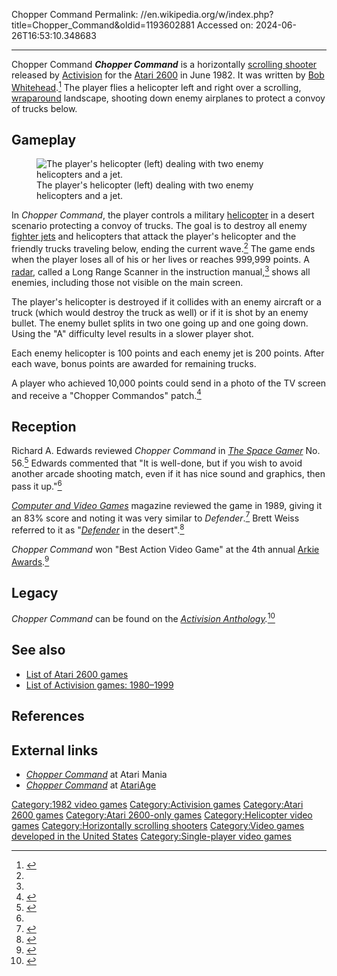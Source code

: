Chopper Command
Permalink: //en.wikipedia.org/w/index.php?title=Chopper_Command&oldid=1193602881
Accessed on: 2024-06-26T16:53:10.348683



------
Chopper Command
{{Short description|1982 video game}}
{{more citations needed|date=February 2014}}
{{Infobox video game
|title = Chopper Command
|image = Chopper Command cover.jpg
|developer = [[Activision]]
|publisher = Activision
|designer = [[Bob Whitehead]]
|engine = 
|released = June 1982
|genre = [[Scrolling shooter]]
|modes = [[Single-player]] 
|platforms = [[Atari 2600]]
}}
'''''Chopper Command''''' is a horizontally [[scrolling shooter]] released by [[Activision]] for the [[Atari 2600]] in June 1982. It was written by [[Bob Whitehead]].<ref name="archive">{{cite book|title=Chopper Command Manual |url=https://archive.org/stream/Chopper_Command_1982_Activision|via=archive.org |date=1982 |publisher=Activision}}</ref> The player flies a helicopter left and right over a scrolling, [[wraparound (video games)|wraparound]] landscape, shooting down enemy airplanes to protect a convoy of trucks below.

==Gameplay==
[[Image:Chopper command.png|thumb|left|The player's helicopter (left) dealing with two enemy helicopters and a jet.]]

In ''Chopper Command'', the player controls a military [[helicopter]] in a desert scenario protecting a convoy of trucks. The goal is to destroy all enemy [[fighter jet]]s and helicopters that attack the player's helicopter and the friendly trucks traveling below, ending the current wave.<ref name= HVG/> The game ends when the player loses all of his or her lives or reaches 999,999 points. A [[radar]], called a Long Range Scanner in the instruction manual,<ref name="archive" /> shows all enemies, including those not visible on the main screen.

The player's helicopter is destroyed if it collides with an enemy aircraft or a truck (which would destroy the truck as well) or if it is shot by an enemy bullet.  The enemy bullet splits in two one going up and one going down.  Using the "A" difficulty level results in a slower player shot.

Each enemy helicopter is 100 points and each enemy jet is 200 points.  After each wave, bonus points are awarded for remaining trucks.

A player who achieved 10,000 points could send in a photo of the TV screen and receive a "Chopper Commandos" patch.<ref>{{cite web|title=Activision Patch Gallery|url=https://www.atariage.com/2600/archives/activision_patches.html|website=AtariAge}}</ref>

==Reception==
Richard A. Edwards reviewed ''Chopper Command'' in ''[[The Space Gamer]]'' No. 56.<ref name="SG">{{cite journal|last=Edwards |first=Richard A. |date=October 1982 |title=Capsule Reviews|journal=[[The Space Gamer]]|publisher=[[Steve Jackson Games]]|issue=56|pages=34}}</ref> Edwards commented that "It is well-done, but if you wish to avoid another arcade shooting match, even if it has nice sound and graphics, then pass it up."<ref name="SG"/>

''[[Computer and Video Games]]'' magazine reviewed the game in 1989, giving it an 83% score and noting it was very similar to ''Defender''.<ref name="CVG">{{cite journal |title=Complete Games Guide |journal=[[Computer and Video Games]] |date=16 October 1989 |issue=Complete Guide to Consoles |pages=46–77 |url=https://retrocdn.net/images/9/98/CompleteGuideToConsoles_UK_01.pdf#page=46}}</ref> Brett Weiss referred to it as "''[[Defender (1981 video game)|Defender]]'' in the desert".<ref name=HVG>{{cite book|last1=Weiss|first1=Brett|title=Classic Home Video Games, 1972-1984: A Complete Reference Guide|publisher=McFarland|isbn=9780786487554|url=https://books.google.com/books?id=BzxTtml8Jq4C&q=Chopper+Command&pg=PA44|accessdate=29 August 2016|language=en|date=2011-12-20}}</ref>

''Chopper Command'' won "Best Action Video Game" at the 4th annual [[Arkie Awards]].<ref>{{cite journal |last1= Kunkel |first1= Bill |author-link1= Bill Kunkel (gaming)|last2= Katz |first2= Arnie |author-link2= Arnie Katz|date= February 1983 |title= Arcade Alley: The Fourth Annual Arcade Awards |journal= [[Video (magazine)|Video]]|publisher= Reese Communications|volume= 6|issue= 11|pages= 30, 108|issn= 0147-8907}}</ref>{{rp|108}}

==Legacy==
''Chopper Command'' can be found on the ''[[Activision Anthology]].''<ref>{{Cite web|url=https://retronauts.com/article/1049/all-together-then-activision-anthology|title = All Together then: Activision Anthology}}</ref>

==See also==
{{Portal|Video games|1980s}}
*[[List of Atari 2600 games]]
*[[List of Activision games: 1980–1999]]

==References==
{{reflist}}

==External links==
*[http://www.atarimania.com/game-atari-2600-vcs-chopper-command_s6766.html ''Chopper Command''] at Atari Mania
*[https://web.archive.org/web/20070929120813/http://www.atariage.com/software_page.html?SoftwareID=921 ''Chopper Command''] at [[AtariAge]]

[[Category:1982 video games]]
[[Category:Activision games]]
[[Category:Atari 2600 games]]
[[Category:Atari 2600-only games]]
[[Category:Helicopter video games]]
[[Category:Horizontally scrolling shooters]]
[[Category:Video games developed in the United States]]
[[Category:Single-player video games]]